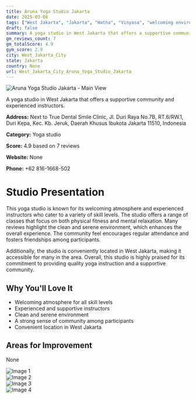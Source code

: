 ```yaml
---
title: Aruna Yoga Studio Jakarta
date: 2025-03-08
tags: ["West Jakarta", "Jakarta", "Hatha", "Vinyasa", "welcoming environment", "community-oriented", "West Jakarta City"]  
draft: false
summary: A yoga studio in West Jakarta that offers a supportive community and experienced instructors.
gm_reviews_count: 7
gm_totalScore: 4.9
gym_score: 2.9
city: West_Jakarta_City
state: Jakarta
country: None
url: West_Jakarta_City_Aruna_Yoga_Studio_Jakarta
---
```


<div className="aspect-[16/9] relative my-8">
  <img 
    src="https://lh5.googleusercontent.com/p/AF1QipNRR4dOqaC8US2IcLbgsD1hhj70mS7Aj0QqF5ng=w1920-h1080-k-no"
    alt="Aruna Yoga Studio Jakarta - Main View"
    className="object-cover absolute inset-0 w-full h-full rounded-lg"
  />
</div>

A yoga studio in West Jakarta that offers a supportive community and experienced instructors.

**Address:** Next to True Dental Smile Clinic, Jl. Duri Raya No.7B, RT.6/RW.1, Duri Kepa, Kec. Kb. Jeruk, Daerah Khusus Ibukota Jakarta 11510, Indonesia

**Category:** Yoga studio

**Score:** 4.9 based on 7 reviews

**Website:** None

**Phone:** +62 816-1668-502

# Studio Presentation

This yoga studio is known for its welcoming atmosphere and experienced instructors who cater to a variety of skill levels. The studio offers a range of classes that focus on both physical fitness and mental relaxation. Many reviews highlight the clean and serene environment, which enhances the overall experience. The community feel encourages regular attendance and fosters friendships among participants.

Additionally, the studio is conveniently located in West Jakarta, making it accessible for many in the area. Overall, this studio is highly praised for its commitment to providing quality yoga instruction and a supportive community.

## Why You'll Love It

- Welcoming atmosphere for all skill levels
- Experienced and supportive instructors
- Clean and serene environment
- A strong sense of community among participants
- Convenient location in West Jakarta

## Areas for Improvement

None

<div className="grid grid-cols-1 xl:grid-cols-2 gap-4 my-8">
<div className="aspect-[4/3] relative"><img src="https://lh3.googleusercontent.com/p/AF1QipMRy7YWWBqmrB9EBOC0VetWCutS81mCpeDb7nLW=w1920-h1080-k-no" alt="Image 1" className="object-cover absolute inset-0 w-full h-full rounded-lg" /></div>
<div className="aspect-[4/3] relative"><img src="https://lh5.googleusercontent.com/p/AF1QipPR4G-Y7I_fXvMTEewlDn1aW96b3gh179pT1RKX=w1920-h1080-k-no" alt="Image 2" className="object-cover absolute inset-0 w-full h-full rounded-lg" /></div>
<div className="aspect-[4/3] relative"><img src="https://lh5.googleusercontent.com/p/AF1QipMUgBv4aTzmN16Gwi3fDtyW82IT4vfsr65cq7WE=w1920-h1080-k-no" alt="Image 3" className="object-cover absolute inset-0 w-full h-full rounded-lg" /></div>
<div className="aspect-[4/3] relative"><img src="https://lh5.googleusercontent.com/p/AF1QipOL0hrMCVcIaLObJk-6BRMS8C07YSfj4xW16GTf=w1920-h1080-k-no" alt="Image 4" className="object-cover absolute inset-0 w-full h-full rounded-lg" /></div>
</div>